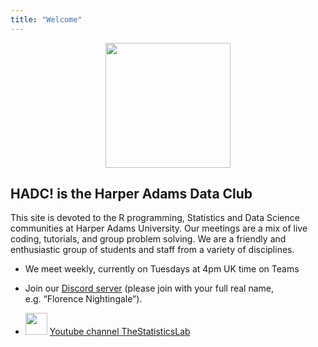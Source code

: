 ```yaml
---
title: "Welcome"
---
```


<center>

![](img/pop-fisher-500x500.png){width="200"}

</center>

## HADC! is the Harper Adams Data Club

This site is devoted to the R programming, Statistics and Data Science communities at Harper Adams University. Our meetings are a mix of live coding, tutorials, and group problem solving. We are a friendly and enthusiastic group of students and staff from a variety of disciplines.

* We meet weekly, currently on Tuesdays at 4pm UK time on Teams

* Join our [Discord server](https://discord.gg/QqHhD7S7vU) (please join with your full real name, e.g. "Florence Nightingale").

* ![](img/youtube.svg){width="35"} [Youtube channel TheStatisticsLab](https://www.youtube.com/@thestatisticslab)




